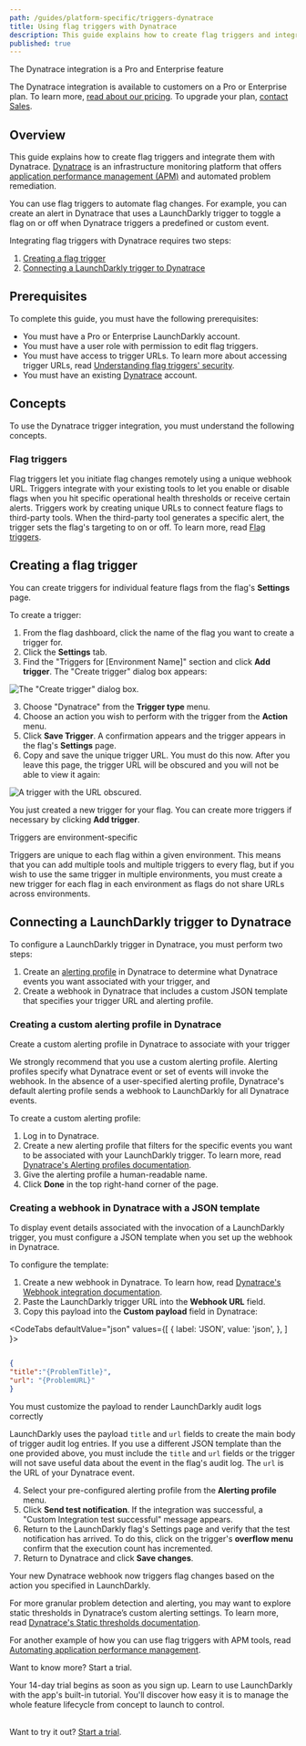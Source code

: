 ```yaml
---
path: /guides/platform-specific/triggers-dynatrace
title: Using flag triggers with Dynatrace
description: This guide explains how to create flag triggers and integrate them with Dynatrace.
published: true
---
```


<Callout intent="primary">
<CalloutTitle>The Dynatrace integration is a Pro and Enterprise feature</CalloutTitle>
<CalloutDescription>

The Dynatrace integration is available to customers on a Pro or Enterprise plan. To learn more, [read about our pricing](https://launchdarkly.com/pricing/). To upgrade your plan, [contact Sales](https://launchdarkly.com/contact-sales/).

</CalloutDescription>
</Callout>

## Overview

This guide explains how to create flag triggers and integrate them with Dynatrace. [Dynatrace](https://dynatrace.com/) is an infrastructure monitoring platform that offers [application performance management (APM)](https://en.m.wikipedia.org/wiki/Application_performance_management) and automated problem remediation.

You can use flag triggers to automate flag changes. For example, you can create an alert in Dynatrace that uses a LaunchDarkly trigger to toggle a flag on or off when Dynatrace triggers a predefined or custom event.

Integrating flag triggers with Dynatrace requires two steps:

1. [Creating a flag trigger](#creating-a-flag-trigger)
2. [Connecting a LaunchDarkly trigger to Dynatrace](#connecting-a-launchdarkly-trigger-to-dynatrace)

## Prerequisites

To complete this guide, you must have the following prerequisites:

- You must have a Pro or Enterprise LaunchDarkly account.
- You must have a user role with permission to edit flag triggers.
- You must have access to trigger URLs. To learn more about accessing trigger URLs, read [Understanding flag triggers' security](/home/feature-workflows/triggers#understanding-flag-triggers-security).
- You must have an existing [Dynatrace](https://www.dynatrace.com/) account.

## Concepts

To use the Dynatrace trigger integration, you must understand the following concepts.

### Flag triggers

Flag triggers let you initiate flag changes remotely using a unique webhook URL. Triggers integrate with your existing tools to let you enable or disable flags when you hit specific operational health thresholds or receive certain alerts. Triggers work by creating unique URLs to connect feature flags to third-party tools. When the third-party tool generates a specific alert, the trigger sets the flag's targeting to on or off. To learn more, read [Flag triggers](/home/feature-workflows/triggers).

## Creating a flag trigger

You can create triggers for individual feature flags from the flag's **Settings** page.

To create a trigger:

1. From the flag dashboard, click the name of the flag you want to create a trigger for.
2. Click the **Settings** tab.
2. Find the "Triggers for [Environment Name]" section and click **Add trigger**. The "Create trigger" dialog box appears:

![The "Create trigger" dialog box.](guide-dynatrace-triggers-create.png)

3. Choose "Dynatrace" from the **Trigger type** menu.
4. Choose an action you wish to perform with the trigger from the **Action** menu.
5. Click **Save Trigger**. A confirmation appears and the trigger appears in the flag's **Settings** page.
6. Copy and save the unique trigger URL. You must do this now. After you leave this page, the trigger URL will be obscured and you will not be able to view it again:

![A trigger with the URL obscured.](guide-dynatrace-triggers-url-obscured.png)

You just created a new trigger for your flag. You can create more triggers if necessary by clicking **Add trigger**.

<Callout intent="info">
<CalloutTitle>Triggers are environment-specific</CalloutTitle>
<CalloutDescription>

Triggers are unique to each flag within a given environment. This means that you can add multiple tools and multiple triggers to every flag, but if you wish to use the same trigger in multiple environments, you must create a new trigger for each flag in each environment as flags do not share URLs across environments.

</CalloutDescription>
</Callout>

## Connecting a LaunchDarkly trigger to Dynatrace

To configure a LaunchDarkly trigger in Dynatrace, you must perform two steps:

1. Create an [alerting profile](https://www.dynatrace.com/support/help/how-to-use-dynatrace/problem-detection-and-analysis/notifications-and-alerting/alerting-profiles/) in Dynatrace to determine what Dynatrace events you want associated with your trigger, and
2. Create a webhook in Dynatrace that includes a custom JSON template that specifies your trigger URL and alerting profile.

### Creating a custom alerting profile in Dynatrace

<Callout intent="alert">
<CalloutTitle>Create a custom alerting profile in Dynatrace to associate with your trigger</CalloutTitle>
<CalloutDescription>

 We strongly recommend that you use a custom alerting profile. Alerting profiles specify what Dynatrace event or set of events will invoke the webhook. In the absence of a user-specified alerting profile, Dynatrace's default alerting profile sends a webhook to LaunchDarkly for all Dynatrace events.

</CalloutDescription>
</Callout>

To create a custom alerting profile:

1. Log in to Dynatrace.
2. Create a new alerting profile that filters for the specific events you want to be associated with your LaunchDarkly trigger. To learn more, read [Dynatrace's Alerting profiles documentation](https://www.dynatrace.com/support/help/how-to-use-dynatrace/problem-detection-and-analysis/notifications-and-alerting/alerting-profiles/).
3. Give the alerting profile a human-readable name.
4. Click **Done** in the top right-hand corner of the page.

### Creating a webhook in Dynatrace with a JSON template

To display event details associated with the invocation of a LaunchDarkly trigger, you must configure a JSON template when you set up the webhook in Dynatrace.

To configure the template:

1. Create a new webhook in Dynatrace. To learn how, read [Dynatrace's Webhook integration documentation](https://www.dynatrace.com/support/help/setup-and-configuration/integrations/third-party-integrations/problem-notification-systems/webhook-integration).
2. Paste the LaunchDarkly trigger URL into the **Webhook URL** field.
3. Copy this payload into the **Custom payload** field in Dynatrace:

<CodeTabs
  defaultValue="json"
  values={[
    { label: 'JSON', value: 'json', },
  ]
}>
<CodeTabItem value="json">

```json

{
"title":"{ProblemTitle}",
"url": "{ProblemURL}"
}

```

</CodeTabItem>
</CodeTabs>

<Callout intent="alert">
<CalloutTitle>You must customize the payload to render LaunchDarkly audit logs correctly</CalloutTitle>
<CalloutDescription>

LaunchDarkly uses the payload `title` and `url` fields to create the main body of trigger audit log entries. If you use a different JSON template than the one provided above, you must include the `title` and `url` fields or the trigger will not save useful data about the event in the flag's audit log. The `url` is the URL of your Dynatrace event.

</CalloutDescription>
</Callout>

4. Select your pre-configured alerting profile from the **Alerting profile** menu.
5. Click **Send test notification**. If the integration was successful, a "Custom Integration test successful" message appears.
6. Return to the LaunchDarkly flag's Settings page and verify that the test notification has arrived. To do this, click on the trigger's **overflow menu** confirm that the execution count has incremented.
7. Return to Dynatrace and click **Save changes**.

Your new Dynatrace webhook now triggers flag changes based on the action you specified in LaunchDarkly.

For more granular problem detection and alerting, you may want to explore static thresholds in Dynatrace’s custom alerting settings. To learn more, read [Dynatrace's Static thresholds documentation](https://www.dynatrace.com/support/help/how-to-use-dynatrace/problem-detection-and-analysis/problem-detection/static-thresholds).

For another example of how you can use flag triggers with APM tools, read [Automating application performance management](/guides/best-practices/integrations-use-cases#automating-application-performance-management).

<Callout intent="primary">
<CalloutTitle>Want to know more? Start a trial.</CalloutTitle>
<CalloutDescription>

Your 14-day trial begins as soon as you sign up. Learn to use LaunchDarkly with the app's built-in tutorial. You'll discover how easy it is to manage the whole feature lifecycle from concept to launch to control.<br/><br/>

Want to try it out? [Start a trial](https://launchdarkly.com/start-trial/).

</CalloutDescription>
</Callout>
